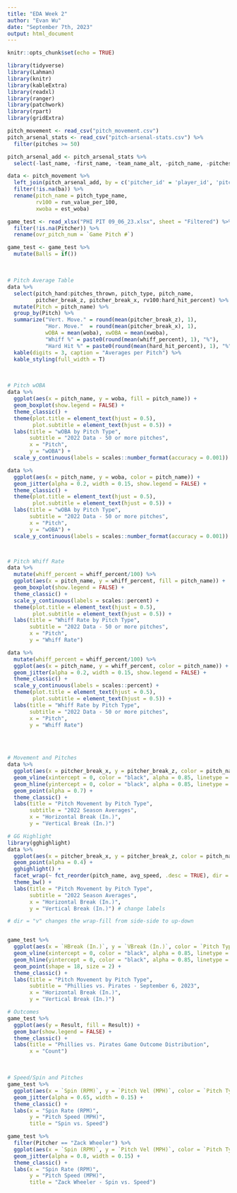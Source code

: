 ```yaml
---
title: "EDA Week 2"
author: "Evan Wu"
date: "September 7th, 2023"
output: html_document
---
```


```r
knitr::opts_chunk$set(echo = TRUE)
```

```r
library(tidyverse)
library(Lahman)
library(knitr)
library(kableExtra)
library(readxl)
library(ranger)
library(patchwork)
library(rpart)
library(gridExtra)
```

```r
pitch_movement <- read_csv("pitch_movement.csv")
pitch_arsenal_stats <- read_csv("pitch-arsenal-stats.csv") %>% 
  filter(pitches >= 50)

pitch_arsenal_add <- pitch_arsenal_stats %>% 
  select(-last_name, -first_name, -team_name_alt, -pitch_name, -pitches)

data <- pitch_movement %>% 
  left_join(pitch_arsenal_add, by = c('pitcher_id' = 'player_id', 'pitch_type')) %>% 
  filter(!is.na(ba)) %>% 
  rename(pitch_name = pitch_type_name,
         rv100 = run_value_per_100,
         xwoba = est_woba)

game_test <- read_xlsx("PHI PIT 09_06_23.xlsx", sheet = "Filtered") %>% 
  filter(!is.na(Pitcher)) %>% 
  rename(ovr_pitch_num = `Game Pitch #`)
```


```r
game_test <- game_test %>% 
  mutate(Balls = if())
```


<br>

```r
# Pitch Average Table
data %>% 
  select(pitch_hand:pitches_thrown, pitch_type, pitch_name, 
         pitcher_break_z, pitcher_break_x, rv100:hard_hit_percent) %>% 
  mutate(Pitch = pitch_name) %>% 
  group_by(Pitch) %>% 
  summarize("Vert. Move." = round(mean(pitcher_break_z), 1),
            "Hor. Move."  = round(mean(pitcher_break_x), 1),
            wOBA = mean(woba), xwOBA = mean(xwoba), 
            "Whiff %" = paste0(round(mean(whiff_percent), 1), "%"),
            "Hard Hit %" = paste0(round(mean(hard_hit_percent), 1), "%")) %>% 
  kable(digits = 3, caption = "Averages per Pitch") %>% 
  kable_styling(full_width = T)
```

<br>

```r
# Pitch wOBA
data %>% 
  ggplot(aes(x = pitch_name, y = woba, fill = pitch_name)) +
  geom_boxplot(show.legend = FALSE) +
  theme_classic() +
  theme(plot.title = element_text(hjust = 0.5),
        plot.subtitle = element_text(hjust = 0.5)) +
  labs(title = "wOBA by Pitch Type",
       subtitle = "2022 Data - 50 or more pitches",
       x = "Pitch",
       y = "wOBA") +
  scale_y_continuous(labels = scales::number_format(accuracy = 0.001))

data %>% 
  ggplot(aes(x = pitch_name, y = woba, color = pitch_name)) +
  geom_jitter(alpha = 0.2, width = 0.15, show.legend = FALSE) +
  theme_classic() +
  theme(plot.title = element_text(hjust = 0.5),
        plot.subtitle = element_text(hjust = 0.5)) +
  labs(title = "wOBA by Pitch Type",
       subtitle = "2022 Data - 50 or more pitches",
       x = "Pitch",
       y = "wOBA") +
  scale_y_continuous(labels = scales::number_format(accuracy = 0.001))



# Pitch Whiff Rate
data %>% 
  mutate(whiff_percent = whiff_percent/100) %>% 
  ggplot(aes(x = pitch_name, y = whiff_percent, fill = pitch_name)) +
  geom_boxplot(show.legend = FALSE) +
  theme_classic() +
  scale_y_continuous(labels = scales::percent) +
  theme(plot.title = element_text(hjust = 0.5),
        plot.subtitle = element_text(hjust = 0.5)) +
  labs(title = "Whiff Rate by Pitch Type",
       subtitle = "2022 Data - 50 or more pitches",
       x = "Pitch",
       y = "Whiff Rate")

data %>% 
  mutate(whiff_percent = whiff_percent/100) %>% 
  ggplot(aes(x = pitch_name, y = whiff_percent, color = pitch_name)) +
  geom_jitter(alpha = 0.2, width = 0.15, show.legend = FALSE) +
  theme_classic() +
  scale_y_continuous(labels = scales::percent) +
  theme(plot.title = element_text(hjust = 0.5),
        plot.subtitle = element_text(hjust = 0.5)) +
  labs(title = "Whiff Rate by Pitch Type",
       subtitle = "2022 Data - 50 or more pitches",
       x = "Pitch",
       y = "Whiff Rate")
  
```

<br>

```r

# Movement and Pitches
data %>% 
  ggplot(aes(x = pitcher_break_x, y = pitcher_break_z, color = pitch_name)) +
  geom_vline(xintercept = 0, color = "black", alpha = 0.85, linetype = 2) +
  geom_hline(yintercept = 0, color = "black", alpha = 0.85, linetype = 2) +
  geom_point(alpha = 0.7) +
  theme_classic() +
  labs(title = "Pitch Movement by Pitch Type",
       subtitle = "2022 Season Averages",
       x = "Horizontal Break (In.)",
       y = "Vertical Break (In.)")

# GG Highlight
library(gghighlight)
data %>% 
  ggplot(aes(x = pitcher_break_x, y = pitcher_break_z, color = pitch_name)) +
  geom_point(alpha = 0.4) +
  gghighlight() +
  facet_wrap(~ fct_reorder(pitch_name, avg_speed, .desc = TRUE), dir = "v") +
  theme_bw() +
  labs(title = "Pitch Movement by Pitch Type",
       subtitle = "2022 Season Averages",
       x = "Horizontal Break (In.)",
       y = "Vertical Break (In.)") # change labels

# dir = "v" changes the wrap-fill from side-side to up-down


game_test %>% 
  ggplot(aes(x = `HBreak (In.)`, y = `VBreak (In.)`, color = `Pitch Type`)) +
  geom_vline(xintercept = 0, color = "black", alpha = 0.85, linetype = 2) +
  geom_hline(yintercept = 0, color = "black", alpha = 0.85, linetype = 2) +
  geom_point(shape = 18, size = 2) +
  theme_classic() +
  labs(title = "Pitch Movement by Pitch Type",
       subtitle = "Phillies vs. Pirates - September 6, 2023",
       x = "Horizontal Break (In.)",
       y = "Vertical Break (In.)")

# Outcomes
game_test %>% 
  ggplot(aes(y = Result, fill = Result)) +
  geom_bar(show.legend = FALSE) +
  theme_classic() +
  labs(title = "Phillies vs. Pirates Game Outcome Distribution",
       x = "Count")
```

<br>


```r

# Speed/Spin and Pitches
game_test %>% 
  ggplot(aes(x = `Spin (RPM)`, y = `Pitch Vel (MPH)`, color = `Pitch Type`)) +
  geom_jitter(alpha = 0.65, width = 0.15) +
  theme_classic() +
  labs(x = "Spin Rate (RPM)",
       y = "Pitch Speed (MPH)",
       title = "Spin vs. Speed")

game_test %>% 
  filter(Pitcher == "Zack Wheeler") %>% 
  ggplot(aes(x = `Spin (RPM)`, y = `Pitch Vel (MPH)`, color = `Pitch Type`)) +
  geom_jitter(alpha = 0.8, width = 0.15) +
  theme_classic() +
  labs(x = "Spin Rate (RPM)",
       y = "Pitch Speed (MPH)",
       title = "Zack Wheeler - Spin vs. Speed")
```

